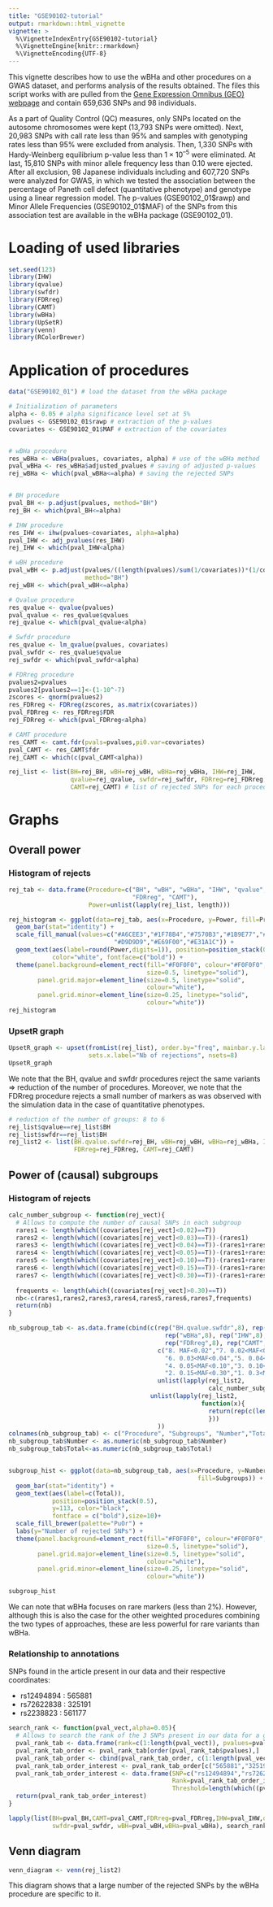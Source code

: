```yaml
---
title: "GSE90102-tutorial"
output: rmarkdown::html_vignette
vignette: >
  %\VignetteIndexEntry{GSE90102-tutorial}
  %\VignetteEngine{knitr::rmarkdown}
  %\VignetteEncoding{UTF-8}
---
```


This vignette describes how to use the wBHa and other procedures on a GWAS dataset, and performs analysis of the results obtained. The files this script works with are pulled from the [Gene Expression Omnibus (GEO) webpage](https://www.ncbi.nlm.nih.gov/geo/query/acc.cgi?acc=GSE90102) and contain 659,636 SNPs and 98 individuals. 

As a part of Quality Control (QC) measures, only SNPs located on the autosome chromosomes were kept (13,793  SNPs were omitted). Next, 20,983 SNPs with call rate less than 95% and samples with genotyping rates less than 95% were excluded from analysis. Then, 1,330 SNPs with Hardy-Weinberg equilibrium p-value less than $1 \times 10^{–5}$ were eliminated. At last, 15,810 SNPs with minor allele frequency less than 0.10 were ejected. After all exclusion, 98 Japanese individuals including and 607,720 SNPs were analyzed for GWAS, in which we tested the association between the percentage of Paneth cell defect (quantitative phenotype) and genotype using a linear regression model. The p-values (GSE90102_01\$rawp) and Minor Allele Frequencies (GSE90102_01\$MAF) of the SNPs from this association test are available in the wBHa package (GSE90102_01).

# Loading of used libraries
```r
set.seed(123)
library(IHW)
library(qvalue)
library(swfdr)
library(FDRreg)
library(CAMT)
library(wBHa)
library(UpSetR)
library(venn)
library(RColorBrewer)
```

# Application of procedures 
```r
data("GSE90102_01") # load the dataset from the wBHa package

# Initialization of parameters
alpha <- 0.05 # alpha significance level set at 5%
pvalues <- GSE90102_01$rawp # extraction of the p-values
covariates <- GSE90102_01$MAF # extraction of the covariates


# wBHa procedure
res_wBHa <- wBHa(pvalues, covariates, alpha) # use of the wBHa method 
pval_wBHa <- res_wBHa$adjusted_pvalues # saving of adjusted p-values
rej_wBHa <- which(pval_wBHa<=alpha) # saving the rejected SNPs


# BH procedure 
pval_BH <- p.adjust(pvalues, method="BH")
rej_BH <- which(pval_BH<=alpha)

# IHW procedure
res_IHW <- ihw(pvalues~covariates, alpha=alpha)
pval_IHW <- adj_pvalues(res_IHW)
rej_IHW <- which(pval_IHW<alpha)

# wBH procedure
pval_wBH <- p.adjust(pvalues/((length(pvalues)/sum(1/covariates))*(1/covariates)),
                     method="BH") 
rej_wBH <- which(pval_wBH<=alpha)

# Qvalue procedure
res_qvalue <- qvalue(pvalues) 
pval_qvalue <- res_qvalue$qvalues
rej_qvalue <- which(pval_qvalue<alpha)

# Swfdr procedure
res_qvalue <- lm_qvalue(pvalues, covariates) 
pval_swfdr <- res_qvalue$qvalue
rej_swfdr <- which(pval_swfdr<alpha)

# FDRreg procedure
pvalues2=pvalues
pvalues2[pvalues2==1]<-(1-10^-7) 
zscores <- qnorm(pvalues2)
res_FDRreg <- FDRreg(zscores, as.matrix(covariates))
pval_FDRreg <- res_FDRreg$FDR
rej_FDRreg <- which(pval_FDRreg<alpha)

# CAMT procedure
res_CAMT <- camt.fdr(pvals=pvalues,pi0.var=covariates)
pval_CAMT <- res_CAMT$fdr
rej_CAMT <- which(c(pval_CAMT<alpha))

rej_list <- list(BH=rej_BH, wBH=rej_wBH, wBHa=rej_wBHa, IHW=rej_IHW, 
                 qvalue=rej_qvalue, swfdr=rej_swfdr, FDRreg=rej_FDRreg, 
                 CAMT=rej_CAMT) # list of rejected SNPs for each procedure
```

# Graphs
## Overall power
### Histogram of rejects
```r
rej_tab <- data.frame(Procedure=c("BH", "wBH", "wBHa", "IHW", "qvalue", "swfdr",
                                  "FDRreg", "CAMT"), 
                      Power=unlist(lapply(rej_list, length)))

rej_histogram <- ggplot(data=rej_tab, aes(x=Procedure, y=Power, fill=Procedure)) + 
  geom_bar(stat="identity") + 
  scale_fill_manual(values=c("#A6CEE3","#1F78B4","#7570B3","#1B9E77","#DADAEB",
                             "#D9D9D9","#E69F00","#E31A1C")) + 
  geom_text(aes(label=round(Power,digits=1)), position=position_stack(0.5),
            color="white", fontface=c("bold")) + 
  theme(panel.background=element_rect(fill="#F0F0F0", colour="#F0F0F0", 
                                      size=0.5, linetype="solid"), 
        panel.grid.major=element_line(size=0.5, linetype="solid", 
                                      colour="white"), 
        panel.grid.minor=element_line(size=0.25, linetype="solid", 
                                      colour="white"))
rej_histogram
```

### UpsetR graph
```r
UpsetR_graph <- upset(fromList(rej_list), order.by="freq", mainbar.y.label="SNP",
                      sets.x.label="Nb of rejections", nsets=8)
UpsetR_graph
```

We note that the BH, qvalue and swfdr procedures reject the same variants $\Rightarrow$ reduction of the number of procedures. Moreover, we note that the FDRreg procedure rejects a small number of markers as was observed with the simulation data in the case of quantitative phenotypes.

```r
# reduction of the number of groups: 8 to 6
rej_list$qvalue==rej_list$BH
rej_list$swfdr==rej_list$BH
rej_list2 <- list(BH.qvalue.swfdr=rej_BH, wBH=rej_wBH, wBHa=rej_wBHa, IHW=rej_IHW,
                  FDRreg=rej_FDRreg, CAMT=rej_CAMT)
```


## Power of (causal) subgroups

### Histogram of rejects

```r
calc_number_subgroup <- function(rej_vect){
  # Allows to compute the number of causal SNPs in each subgroup
  rares1 <- length(which((covariates[rej_vect]<0.02)==T))
  rares2 <- length(which((covariates[rej_vect]<0.03)==T))-(rares1)
  rares3 <- length(which((covariates[rej_vect]<0.04)==T))-(rares1+rares2)
  rares4 <- length(which((covariates[rej_vect]<0.05)==T))-(rares1+rares2+rares3)
  rares5 <- length(which((covariates[rej_vect]<0.10)==T))-(rares1+rares2+rares3+rares4)
  rares6 <- length(which((covariates[rej_vect]<0.15)==T))-(rares1+rares2+rares3+rares4+rares5)
  rares7 <- length(which((covariates[rej_vect]<0.30)==T))-(rares1+rares2+rares3+rares4+rares5+rares6)
  
  frequents <- length(which((covariates[rej_vect]>0.30)==T))
  nb<-c(rares1,rares2,rares3,rares4,rares5,rares6,rares7,frequents)
  return(nb)
}

nb_subgroup_tab <- as.data.frame(cbind(c(rep("BH.qvalue.swfdr",8), rep("wBH",8),
                                           rep("wBHa",8), rep("IHW",8), 
                                           rep("FDRreg",8), rep("CAMT",8)),
                                         c("8. MAF<0.02","7. 0.02<MAF<0.03",
                                           "6. 0.03<MAF<0.04","5. 0.04<MAF<0.05",
                                           "4. 0.05<MAF<0.10","3. 0.10<MAF<0.15",
                                           "2. 0.15<MAF<0.30","1. 0.3<MAF"),
                                         unlist(lapply(rej_list2,
                                                       calc_number_subgroup)),
                                       unlist(lapply(rej_list2,
                                                     function(x){
                                                       return(rep(c(length(x),rep(NA,7))))
                                                       }))
                                         ))
colnames(nb_subgroup_tab) <- c("Procedure", "Subgroups", "Number","Total")
nb_subgroup_tab$Number <- as.numeric(nb_subgroup_tab$Number)
nb_subgroup_tab$Total<-as.numeric(nb_subgroup_tab$Total)


subgroup_hist <- ggplot(data=nb_subgroup_tab, aes(x=Procedure, y=Number,
                                                    fill=Subgroups)) +
  geom_bar(stat="identity") + 
  geom_text(aes(label=c(Total)),
            position=position_stack(0.5),
            y=113, color="black",
            fontface = c("bold"),size=10)+
  scale_fill_brewer(palette="PuOr") +
  labs(y="Number of rejected SNPs") +
  theme(panel.background=element_rect(fill="#F0F0F0", colour="#F0F0F0", 
                                      size=0.5, linetype="solid"), 
        panel.grid.major=element_line(size=0.5, linetype="solid", 
                                      colour="white"), 
        panel.grid.minor=element_line(size=0.25, linetype="solid", 
                                      colour="white"))

subgroup_hist
```
We can note that wBHa focuses on rare markers (less than 2%). However, although this is also the case for the other weighted procedures combining the two types of approaches, these are less powerful for rare variants than wBHa.

### Relationship to annotations 

SNPs found in the article present in our data and their respective coordinates: 
  
  * rs12494894 : 565881
* rs72622838 : 325191
* rs2238823 : 561177

```r
search_rank <- function(pval_vect,alpha=0.05){
  # Allows to search the rank of the 3 SNPs present in our data for a given procedure
  pval_rank_tab <- data.frame(rank=c(1:length(pval_vect)), pvalues=pval_vect)
  pval_rank_tab_order <- pval_rank_tab[order(pval_rank_tab$pvalues),]
  pval_rank_tab_order <- cbind(pval_rank_tab_order, c(1:length(pval_vect)))
  pval_rank_tab_order_interest <- pval_rank_tab_order[c("565881","325191","561177"),] 
  pval_rank_tab_order_interest <- data.frame(SNP=c("rs12494894","rs72622838","rs2238823"), 
                                             Rank=pval_rank_tab_order_interest[,3], 
                                             Threshold=length(which((pval_vect<alpha))))
  return(pval_rank_tab_order_interest)
}

lapply(list(BH=pval_BH,CAMT=pval_CAMT,FDRreg=pval_FDRreg,IHW=pval_IHW,qvalue=pval_qvalue,
            swfdr=pval_swfdr, wBH=pval_wBH,wBHa=pval_wBHa), search_rank)
```


## Venn diagram
```r
venn_diagram <- venn(rej_list2)
```
This diagram shows that a large number of the rejected SNPs by the wBHa procedure are specific to it.
